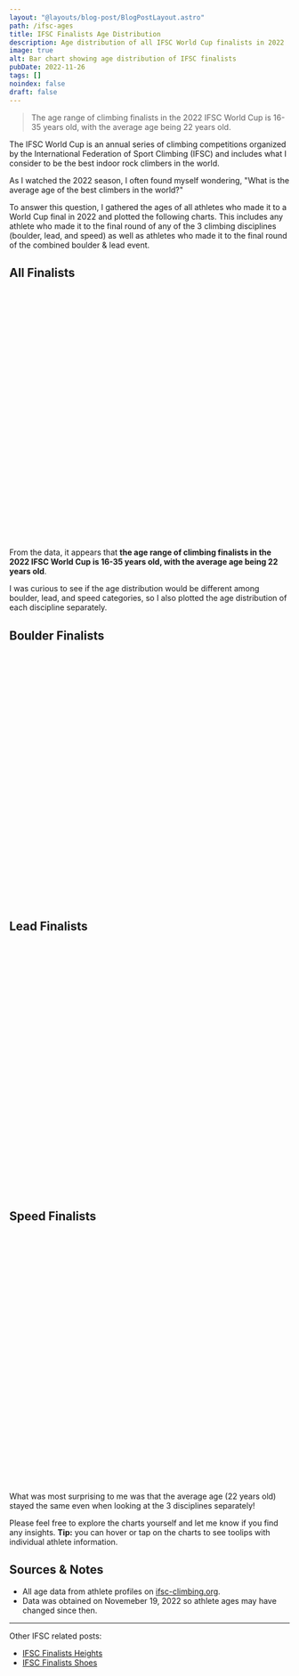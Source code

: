 ```yaml
---
layout: "@layouts/blog-post/BlogPostLayout.astro"
path: /ifsc-ages
title: IFSC Finalists Age Distribution
description: Age distribution of all IFSC World Cup finalists in 2022
image: true
alt: Bar chart showing age distribution of IFSC finalists
pubDate: 2022-11-26
tags: []
noindex: false
draft: false
---
```





> The age range of climbing finalists in the 2022 IFSC World Cup is 16-35
> years old, with the average age being 22 years old.

The IFSC World Cup is an annual series of climbing competitions organized by
the International Federation of Sport Climbing (IFSC) and includes what I
consider to be the best indoor rock climbers in the world.

As I watched the 2022 season, I often found myself wondering, "What is the
average age of the best climbers in the world?"

To answer this question, I gathered the ages of all athletes who made it to a
World Cup final in 2022 and plotted the following charts. This includes any
athlete who made it to the final round of any of the 3 climbing disciplines
(boulder, lead, and speed) as well as athletes who made it to the final round
of the combined boulder & lead event.

## All Finalists

<div style="height: 450px;">
  <AgeHistogram
    data={all}
    title="Histogram showing age distribution of IFSC world cup finalists."
    client:only
  />
</div>

From the data, it appears that **the age range of climbing finalists in the
2022 IFSC World Cup is 16-35 years old, with the average age being 22 years
old**.

I was curious to see if the age distribution would be different among boulder,
lead, and speed categories, so I also plotted the age distribution of each
discipline separately.

## Boulder Finalists

<div style="height: 450px;">
  <AgeHistogram
    data={boulder}
    title="Histogram showing age distribution of boulder finalists."
    client:only
  />
</div>

## Lead Finalists

<div style="height: 450px;">
  <AgeHistogram
    data={lead}
    title="Histogram showing age distribution of lead finalists."
    client:only
  />
</div>

## Speed Finalists

<div style="height: 450px;">
  <AgeHistogram
    data={speed}
    title="Histogram showing age distribution of speed finalists."
    client:only
  />
</div>

What was most surprising to me was that the average age (22 years old) stayed
the same even when looking at the 3 disciplines separately!

Please feel free to explore the charts yourself and let me know if you find any
insights. **Tip:** you can hover or tap on the charts to see toolips with
individual athlete information.

## Sources & Notes

- All age data from athlete profiles on
  [ifsc-climbing.org](https://ifsc-climbing.org).
- Data was obtained on Novemeber 19, 2022 so athlete ages may have changed
  since then.

<hr />

Other IFSC related posts:

- [IFSC Finalists Heights](/ifsc-heights)
- [IFSC Finalists Shoes](/ifsc-shoes)
